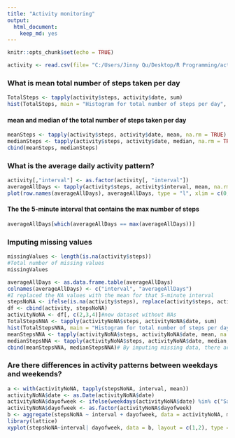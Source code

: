 ```yaml
---
title: "Activity monitoring"
output: 
  html_document: 
    keep_md: yes
---
```


```r
knitr::opts_chunk$set(echo = TRUE)
```

```r
activity <- read.csv(file= "C:/Users/Jinny Qu/Desktop/R Programming/activity.csv", header=TRUE, sep = ",")
```

### What is mean total number of steps taken per day

```r
TotalSteps <- tapply(activity$steps, activity$date, sum)
hist(TotalSteps, main = "Histogram for total number of steps per day", xlab = "Total Steps", border = "black", col = "orange", ylim = c(0,30))
```

#### mean and median of the total number of steps taken per day
```r
meanSteps <- tapply(activity$steps, activity$date, mean, na.rm = TRUE)
medianSteps <- tapply(activity$steps, activity$date, median, na.rm = TRUE)
cbind(meanSteps, medianSteps)
```
### What is the average daily activity pattern?

```r
activity[,"interval"] <- as.factor(activity[, "interval"])
averageAllDays <- tapply(activity$steps, activity$interval, mean, na.rm = TRUE)
plot(row.names(averageAllDays), averageAllDays, type = "l", xlim = c(0,2400), ylim = c(0,250), xlab = "5-minute Interval", ylab = "Average steps taken across all days")
```

#### The the 5-minute interval that contains the max number of steps
```r
averageAllDays[which(averageAllDays == max(averageAllDays))]
```
### Imputing missing values
```r
missingValues <- length(is.na(activity$steps))
#Total number of missing values
missingValues

averageAllDays <- as.data.frame.table(averageAllDays)
colnames(averageAllDays) <- c("interval", "averageAllDays")
#I replaced the NA values with the mean for that 5-minute interval
stepsNoNA <- ifelse(is.na(activity$steps), replace(activity$steps, activity$interval %in% averageAllDays$interval, averageAllDays$averageAllDays), activity$steps)
df <- cbind(activity, stepsNoNA)
activityNoNA <- df[, c(2,3,4)]#new dataset without NAs
TotalStepsNNA <- tapply(activityNoNA$steps, activityNoNA$date, sum)
hist(TotalStepsNNA, main = "Histogram for total number of steps per day without NAs", xlab = "Total Steps", border = "black", col = "purple", ylim = c(0,35))
meanStepsNNA <- tapply(activityNoNA$steps, activityNoNA$date, mean, na.rm = TRUE)
medianStepsNNA <- tapply(activityNoNA$steps, activityNoNA$date, median, na.rm = TRUE)
cbind(meanStepsNNA, medianStepsNNA)# By imputing missing data, there are now means and medians of the days where there was no data. Means and medians of other days stay the same.
```


### Are there differences in activity patterns between weekdays and weekends?

```r
a <- with(activityNoNA, tapply(stepsNoNA, interval, mean))
activityNoNA$date <- as.Date(activityNoNA$date)
activityNoNA$dayofweek <- ifelse(weekdays(activityNoNA$date) %in% c("Saturday", "Sunday"), "weekend", "weekday")
activityNoNA$dayofweek <- as.factor(activityNoNA$dayofweek)
b <- aggregate(stepsNoNA ~ interval + dayofweek, data = activityNoNA, mean)
library(lattice)
xyplot(stepsNoNA~interval| dayofweek, data = b, layout = c(1,2), type = "l", xlab = "5-minute interval") 
```